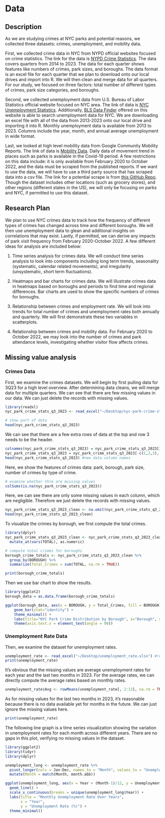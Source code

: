 # Data

## Description

As we are studying crimes at NYC parks and potential reasons, we collected three datasets: crimes, unemployment, and mobility data.

First, we collected crime data in NYC from NYPD official websites focused on crime statistics. The link for the data is [NYPD Crime Statistics](https://www.nyc.gov/site/nypd/stats/crime-statistics/park-crime-stats.page). The data covers quarters from 2014 to 2023. The data for each quarter shows features like numbers of crimes, park sizes, and boroughs. The data format is an excel file for each quarter that we plan to download onto our local drives and import into R. We will then clean and merge data for all quarters. For our study, we focused on three factors: total number of different types of crimes, park size categories, and boroughs.

Second, we collected unemployment data from U.S. Bureau of Labor Statistics official website focused on NYC area. The link of data is [NYC Unemployment Statistics](https://www.bls.gov/regions/northeast/data/xg-tables/ro2xglausnyc.htm). Additionally, [BLS Data Finder](https://beta.bls.gov/dataQuery/search) offered on this website is able to search unemployment data for NYC. We are downloading an excel file with all of the data from 2013-2023 onto our local drive and importing it into R. Monthly unemployment data is available from 2013 to 2023. Columns include the year, month, and annual average unemployment in wide format.

Last, we looked at high level mobility data from Google Community Mobility Reports. The link of data is [Mobility Data](https://www.google.com/covid19/mobility/). Daily data of movement trend in places such as parks is available in the Covid-19 period. A few restrictions on this data include: it is only available from February 2020 to October 2022, and the data must be scraped from the published reports. If we want to use the data, we will have to use a third party source that has scraped data into a csv file. The link for a potential scrape is from [this GitHub Repo](https://github.com/ActiveConclusion/COVID19_mobility/blob/master/google_reports/mobility_report_US.csv). Though the dataset includes other locations (such as grocery stores), and other regions (different states in the US), we will only be focusing on parks and NYC, if permitted to use this dataset.

## Research Plan

We plan to use NYC crimes data to track how the frequency of different types of crimes has changed across time and different boroughs. We will then use unemployment data to glean and additional insights on correlations that may exist. Lastly, if permitted, we can derive any impacts of park visit frequency from February 2020-October 2022. A few different ideas for analysis are included below:

1. Time series analysis for crimes data. We will conduct time series analysis to look into components including long term trends, seasonality (systematic, calendar related movements), and irregularity (unsystematic, short term fluctuations). 

2. Heatmaps and bar charts for crimes data. We will illustrate crimes data in heatmaps based on boroughs and periods to find time and regional differences. Bar charts are used to show the specific numbers of crimes for boroughs.

3. Relationship between crimes and employment rate. We will look into trends for total number of crimes and unemployment rates both annually and quarterly. We will first demonstrate these two variables in scatterplots.

4. Relationship between crimes and mobility data. For February 2020 to October 2022, we may look into the number of crimes and park attendance levels, investigating whether visitor flow affects crimes.

## Missing value analysis

### Crimes Data

First, we examine the crimes datasets. We will begin by first pulling data for 3Q23 for a high level overview. After determining data cleans, we will merge data for multiple quarters. We can see that there are few missing values in our data. We can just delete the records with missing values.

```r
library(readxl)
nyc_park_crime_stats_q3_2023 <- read_excel("~/Desktop/nyc-park-crime-stats-q3-2023.xlsx") #read data

# show part of data
head(nyc_park_crime_stats_q3_2023)
```
We can see that there are a few extra rows of data at the top and row 3 needs to be the header. 

```r
colnames(nyc_park_crime_stats_q3_2023) = nyc_park_crime_stats_q3_2023[3,] #set row 3 as header
nyc_park_crime_stats_q3_2023 = nyc_park_crime_stats_q3_2023[-c(1,2,3), ] #remove first 3 rows of data
head(nyc_park_crime_stats_q3_2023) #new data column names
```


Here, we show the features of crimes data: park, borough, park size, number of crimes by type of crime.

```r
# examine whether thre are missing values
colSums(is.na(nyc_park_crime_stats_q3_2023))
```
Here, we can see there are only some missing values in each column, which are negligible. Therefore we just delete the records with missing values.

```r
nyc_park_crime_stats_q3_2023_clean <- na.omit(nyc_park_crime_stats_q3_2023)
head(nyc_park_crime_stats_q3_2023_clean)
```
To visualize the crimes by borough, we first compute the total crimes.

```r
library(dplyr)
nyc_park_crime_stats_q3_2023_clean <- nyc_park_crime_stats_q3_2023_clean %>%
  mutate_at(vars(TOTAL), as.numeric)

# compute total crimes for boroughs
borough_crime_totals <- nyc_park_crime_stats_q3_2023_clean %>%
  group_by(BOROUGH) %>%
  summarize(Total_Crimes = sum(TOTAL, na.rm = TRUE))

print(borough_crime_totals)
```
Then we use bar chart to show the results.

```r
library(ggplot2)
borough_data = as.data.frame(borough_crime_totals)

ggplot(borough_data, aes(x = BOROUGH, y = Total_Crimes, fill = BOROUGH)) +
    geom_bar(stat="identity") +
    theme_minimal() +
    labs(title="NYC Park Crime Distribution by Borough", x="Borough", y="Total Crimes") +
    theme(axis.text.x = element_text(angle = 90))
```

### Unemployment Rate Data

Then, we examine the dataset for unemployment rates.

```r
unemployment_rate <- read_excel("~/Desktop/unemployment_rate.xlsx") #read data
print(unemployment_rate)
```

It's obvious that the missing values are average unemployment rates for each year and the last two months in 2023. For the average rates, we can directly compute the average rates based on monthly rates.

```r
unemployment_rate$Avg <- rowMeans(unemployment_rate[, 2:13], na.rm = TRUE)
```

As for missing values for the last two months in 2023, it's reasonable because there is no data available yet for months in the future. We can just ignore the missing values here.


```r
print(unemployment_rate)
```
The following line graph is a time series visualization showing the variation in unemployment rates for each month across different years. There are no gaps in this plot, verifying no missing values in the dataset.

```r
library(ggplot2)
library(tidyr)
library(dplyr)

unemployment_long <- unemployment_rate %>%
  pivot_longer(cols = Jan:Dec, names_to = "Month", values_to = "UnemploymentRate") %>%
  mutate(Month = match(Month, month.abb))

ggplot(unemployment_long, aes(x = Year + (Month-1)/12, y = UnemploymentRate)) +
  geom_line() +
  scale_x_continuous(breaks = unique(unemployment_long$Year)) +
  labs(title = "Monthly Unemployment Rate Over Years",
       x = "Year",
       y = "Unemployment Rate (%)") +
  theme_minimal()
```

